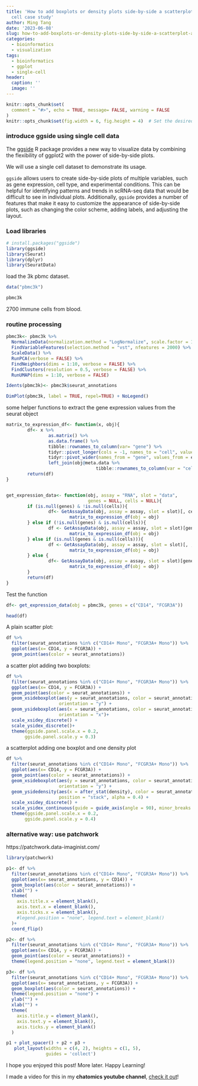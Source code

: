 ```yaml
---
title: 'How to add boxplots or density plots side-by-side a scatterplot: a single
  cell case study'
author: Ming Tang
date: '2023-06-08'
slug: how-to-add-boxplots-or-density-plots-side-by-side-a-scatterplot-a-single-cell-case-study
categories:
  - bioinformatics
  - visualization
tags:
  - bioinformatics
  - ggplot
  - single-cell
header:
  caption: ''
  image: ''
---
```


```r
knitr::opts_chunk$set(
  comment = "#>", echo = TRUE, message= FALSE, warning = FALSE
)
knitr::opts_chunk$set(fig.width = 6, fig.height = 4)  # Set the desired width and height
```

### introduce ggside using single cell data 

The [ggside](https://cran.r-project.org/web/packages/ggside/vignettes/ggside_basic_usage.html) R package provides a new way to visualize data by combining the flexibility of ggplot2 with the power of side-by-side plots.

We will use a single cell dataset to demonstrate its usage.

`ggside` allows users to create side-by-side plots of multiple variables, such as gene expression, cell type, and experimental conditions. This can be helpful for identifying patterns and trends in scRNA-seq data that would be difficult to see in individual plots. Additionally, `ggside` provides a number of features that make it easy to customize the appearance of side-by-side plots, such as changing the color scheme, adding labels, and adjusting the layout.


### Load libraries 
```r
# install.packages("ggside")
library(ggside)
library(Seurat)
library(dplyr)
library(SeuratData)
```

load the 3k pbmc dataset. 

```r
data("pbmc3k")

pbmc3k
```

2700 immune cells from blood.

### routine processing

```r
pbmc3k<- pbmc3k %>% 
  NormalizeData(normalization.method = "LogNormalize", scale.factor = 10000) %>%
  FindVariableFeatures(selection.method = "vst", nfeatures = 2000) %>%
  ScaleData() %>%
  RunPCA(verbose = FALSE) %>%
  FindNeighbors(dims = 1:10, verbose = FALSE) %>%
  FindClusters(resolution = 0.5, verbose = FALSE) %>%
  RunUMAP(dims = 1:10, verbose = FALSE)

Idents(pbmc3k)<- pbmc3k$seurat_annotations

DimPlot(pbmc3k, label = TRUE, repel=TRUE) + NoLegend()
```

some helper functions to extract the gene expression values from the seurat object 

```r
matrix_to_expression_df<- function(x, obj){
        df<- x %>%
                as.matrix() %>% 
                as.data.frame() %>%
                tibble::rownames_to_column(var= "gene") %>%
                tidyr::pivot_longer(cols = -1, names_to = "cell", values_to = "expression") %>%
                tidyr::pivot_wider(names_from = "gene", values_from = expression) %>%
                left_join(obj@meta.data %>% 
                                  tibble::rownames_to_column(var = "cell"))
        return(df)
}


get_expression_data<- function(obj, assay = "RNA", slot = "data", 
                               genes = NULL, cells = NULL){
        if (is.null(genes) & !is.null(cells)){
                df<- GetAssayData(obj, assay = assay, slot = slot)[, cells, drop = FALSE] %>%
                        matrix_to_expression_df(obj = obj)
        } else if (!is.null(genes) & is.null(cells)){
                df <- GetAssayData(obj, assay = assay, slot = slot)[genes, , drop = FALSE] %>%
                        matrix_to_expression_df(obj = obj)
        } else if (is.null(genes & is.null(cells))){
                df <- GetAssayData(obj, assay = assay, slot = slot)[, , drop = FALSE] %>%
                        matrix_to_expression_df(obj = obj)
        } else {
                df<- GetAssayData(obj, assay = assay, slot = slot)[genes, cells, drop = FALSE] %>%
                        matrix_to_expression_df(obj = obj)
        }
        return(df)
}
```


Test the function 

```r
df<- get_expression_data(obj = pbmc3k, genes = c("CD14", "FCGR3A"))

head(df)
```


A plain scatter plot:
```r
df %>%
  filter(seurat_annotations %in% c("CD14+ Mono", "FCGR3A+ Mono")) %>%
  ggplot(aes(x= CD14, y = FCGR3A)) +
  geom_point(aes(color = seurat_annotations))
```


a scatter plot adding two boxplots:

```r
df %>%
  filter(seurat_annotations %in% c("CD14+ Mono", "FCGR3A+ Mono")) %>%
  ggplot(aes(x= CD14, y = FCGR3A)) +
  geom_point(aes(color = seurat_annotations)) +
  geom_xsideboxplot(aes(y = seurat_annotations, color = seurat_annotations), 
                    orientation = "y") +
  geom_ysideboxplot(aes(x = seurat_annotations, color = seurat_annotations), 
                    orientation = "x")+
  scale_xsidey_discrete() +
  scale_ysidex_discrete()+
  theme(ggside.panel.scale.x = 0.2,
       ggside.panel.scale.y = 0.3)
```

a scatterplot adding one boxplot and one density plot

```r
df %>%
  filter(seurat_annotations %in% c("CD14+ Mono", "FCGR3A+ Mono")) %>%
  ggplot(aes(x= CD14, y = FCGR3A)) +
  geom_point(aes(color = seurat_annotations)) +
  geom_xsideboxplot(aes(y = seurat_annotations, color = seurat_annotations), 
                    orientation = "y") +
  geom_ysidedensity(aes(x = after_stat(density), color = seurat_annotations, fill = seurat_annotations), 
                    position = "stack", alpha = 0.4) +
  scale_xsidey_discrete() +
  scale_ysidex_continuous(guide = guide_axis(angle = 90), minor_breaks = NULL) +
  theme(ggside.panel.scale.x = 0.2,
       ggside.panel.scale.y = 0.4)
```

### alternative way: use patchwork 

https://patchwork.data-imaginist.com/

```r
library(patchwork)

p1<- df %>%
  filter(seurat_annotations %in% c("CD14+ Mono", "FCGR3A+ Mono")) %>%
  ggplot(aes(x= seurat_annotations, y = CD14)) +
  geom_boxplot(aes(color = seurat_annotations)) + 
  xlab("") +
  theme(
    axis.title.x = element_blank(),
    axis.text.x = element_blank(),
    axis.ticks.x = element_blank(),
    #legend.position = "none", legend.text = element_blank()
  )+
  coord_flip()

p2<- df %>%
  filter(seurat_annotations %in% c("CD14+ Mono", "FCGR3A+ Mono")) %>%
  ggplot(aes(x= CD14, y = FCGR3A)) +
  geom_point(aes(color = seurat_annotations)) +
  theme(legend.position = "none", legend.text = element_blank()) 

p3<- df %>%
  filter(seurat_annotations %in% c("CD14+ Mono", "FCGR3A+ Mono")) %>%
  ggplot(aes(x= seurat_annotations, y = FCGR3A)) +
  geom_boxplot(aes(color = seurat_annotations)) +
  theme(legend.position = "none") +
  ylab("") +
  xlab("") +
  theme(
    axis.title.y = element_blank(),
    axis.text.y = element_blank(),
    axis.ticks.y = element_blank()
  ) 

p1 + plot_spacer() + p2 + p3 +
   plot_layout(widths = c(4, 2), heights = c(1, 5),
               guides = 'collect')

```

I hope you enjoyed this post! More later. Happy Learning!

I made a video for this in my **chatomics youtube channel**, [check it out](https://www.youtube.com/watch?v=v4oBKNnGvtU)!

